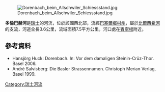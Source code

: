 {{Coord|47.54388|N|7.57785|E|display=title}}
[[Image:Dorenbach_beim_Allschwiler_Schiessstand.jpg|right]]

'''多倫巴赫河'''是[[瑞士|瑞士]]的河流，位於該國西北部，流經[[巴塞爾鄉村州|巴塞爾鄉村州]]，屬於[[比爾西希河|比爾西希河]]的支流，河道全長3.6公里，流域面積7.5平方公里，河口處在[[賓寧根|賓寧根]]附近。

==參考資料==
* Hansjörg Huck: Dorenbach. In: Vor dem damaligen Steinin-Crüz-Thor. Basel 2006.
* André Salvisberg: Die Basler Strassennamen. Christoph Merian Verlag, Basel 1999.

{{Switzerland-geo-stub}}
[[Category:瑞士河流|Category:瑞士河流]]